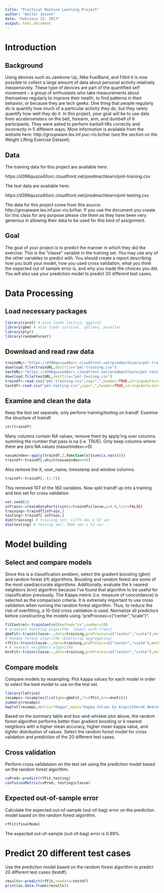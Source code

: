 ```yaml
---
title: "Practical Machine Learning Project"
author: "Walter Jessen"
date: "February 15, 2017"
output: html_document
---
```


# Introduction 

## Background

Using devices such as Jawbone Up, Nike FuelBand, and Fitbit it is now possible to collect a large amount of data about personal activity relatively inexpensively. These type of devices are part of the quantified self movement – a group of enthusiasts who take measurements about themselves regularly to improve their health, to find patterns in their behavior, or because they are tech geeks. One thing that people regularly do is quantify how much of a particular activity they do, but they rarely quantify how well they do it. In this project, your goal will be to use data from accelerometers on the belt, forearm, arm, and dumbell of 6 participants. They were asked to perform barbell lifts correctly and incorrectly in 5 different ways. More information is available from the website here: http://groupware.les.inf.puc-rio.br/har (see the section on the Weight Lifting Exercise Dataset). 

## Data

The training data for this project are available here:

https://d396qusza40orc.cloudfront.net/predmachlearn/pml-training.csv

The test data are available here:

https://d396qusza40orc.cloudfront.net/predmachlearn/pml-testing.csv

The data for this project come from this source: http://groupware.les.inf.puc-rio.br/har. If you use the document you create for this class for any purpose please cite them as they have been very generous in allowing their data to be used for this kind of assignment. 

## Goal

The goal of your project is to predict the manner in which they did the exercise. This is the "classe" variable in the training set. You may use any of the other variables to predict with. You should create a report describing how you built your model, how you used cross validation, what you think the expected out of sample error is, and why you made the choices you did. You will also use your prediction model to predict 20 different test cases. 

# Data Processing

## Load necessary packages
```r
library(caret) # also loads lattice, ggplot2
library(gbm) # also loads survival, splines, parallel
library(plyr)
library(randomForest)
```

## Download and read raw data
```r
trainURL<-"https://d396qusza40orc.cloudfront.net/predmachlearn/pml-training.csv"
download.file(trainURL,destfile="pml-training.csv")
testURL<-"https://d396qusza40orc.cloudfront.net/predmachlearn/pml-testing.csv"
download.file(testURL,destfile="pml-testing.csv")
traindf<-read.csv("pml-training.csv",sep=",",header=TRUE,stringsAsFactors=FALSE,na.strings=c("NA",""))
testdf<-read.csv("pml-testing.csv",sep=",",header=TRUE,stringsAsFactors=FALSE,na.strings=c("NA",""))
```

## Examine and clean the data

Keep the test set separate, only perform training/testing on traindf. Examine the structure of traindf.
```r
str(traindf)
```

Many columns contain NA values; remove them by apply'ing over columns summing the number that pass is.na (i.e. TRUE). Only keep columns where there are zero NA values (nasumindex==0).
```r
nasumindex<-apply(traindf,2,function(x){sum(is.na(x))})
traindf<-traindf[,which(nasumindex==0)]
```

Also remove the X, user_name, timestamp and window columns.
```r
traindf<-traindf[,-(1:7)]
```

This removed 107 of the 160 variables. Now split traindf up into a training and test set for cross validation.
```r
set.seed(6)
inTrain<-createDataPartition(y=traindf$classe,p=0.6,list=FALSE)
training<-traindf[inTrain,]
testing<-traindf[-inTrain,]
dim(training) # training set: 11776 obs x 53 var
dim(testing) # testing set: 7846 obs x 53 var
```

# Model building

## Select and compare models

Since this is a classification problem, select the gradient boosting (gbm) and random forest (rf) algorithms. Boosting and random forest are some of the most used/accurate algorithms. Additionally, evaluate the k nearest neighbors (knn) algorithm because I've found that algorithm to be useful for classification previously. The Kappa metric (i.e. measure of concordance) is selected as the comparison criteria. It is extremely important to use cross validation when running the random forest algorithm. Thus, to reduce the risk of overfitting, a 10-fold cross validation is used. Normalize all predictors before constructing the models using "preProcess=c("center","scale")".
```r
fitControl<-trainControl(method="cv",number=10)
# Gradient boosting algorithm  (boost with trees)
gbmFit<-train(classe~.,data=training,preProcess=c("center","scale"),method="gbm",metric="Kappa",trControl=fitControl,verbose=FALSE)
# Random forest algorithm (bootstrap aggregating)
rfFit<-train(classe~.,data=training,preProcess=c("center","scale"),method="rf",metric="Kappa",trControl=fitControl,verbose=FALSE)
# K nearest neighbors algorithm
knnFit<-train(classe~.,data=training,preProcess=c("center","scale"),method="knn",metric="Kappa",trControl=fitControl)
```

## Compare models

Compare models by resampling. Plot kappa values for each model in order to select the best model to use on the test set.
```r
library(lattice)
resamps<-resamples(list(gbm=gbmFit,rf=rfFit,knn=knnFit))
summary(resamps)
bwplot(resamps,metric="Kappa",main="Kappa Values by Algorithm\nK Nearest Neighbors (knn), Gradient Boosting (gbm), Random Forest (rf)")
```

Based on the summary table and box-and-whisker plot above, the random forest algorithm performs better than gradient boosting or k nearest neighbors with a higher mean accuracy, higher mean kappa value, and tighter distribution of values. Select the random forest model for cross validation and prediction of the 20 different test cases.

## Cross validation

Perform cross validataion on the test set using the prediction model based on the random forest algorithm.
```r
cvPred<-predict(rfFit,testing)
confusionMatrix(cvPred, testing$classe)
```

## Expected out-of-sample error

Calculate the expected out-of-sample (out-of-bag) error on the prediciton model based on the random forest algorithm.
```r
rfFit$finalModel
```

The expected out-of-sample (out-of-bag) error is 0.89%.

# Predict 20 different test cases

Use the prediction model based on the random forest algorithm to predict 20 different test cases (testdf).
```r
results<-predict(rfFit,newdata=testdf)
print(as.data.frame(results))
```